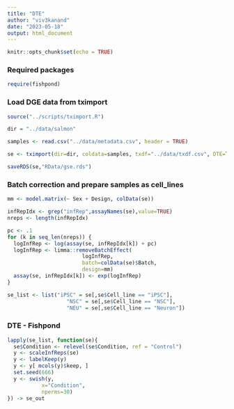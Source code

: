 ```yaml
---
title: "DTE"
author: "viv3kanand"
date: "2023-05-18"
output: html_document
---
```


```r
knitr::opts_chunk$set(echo = TRUE)
```

### Required packages

```r
require(fishpond)
```

### Load DGE data from tximport

```r
source("../scripts/tximport.R")

dir = "../data/salmon"

samples <- read.csv("../data/metadata.csv", header = TRUE)

se <- tximport(dir=dir, coldata=samples, txdf="../data/txdf.csv", DTE=TRUE)

saveRDS(se,"RData/gse.rds")
```

### Batch correction and prepare samples as cell_lines

```r
mm <- model.matrix(~ Sex + Design, colData(se))

infRepIdx <- grep("infRep",assayNames(se),value=TRUE)
nreps <- length(infRepIdx)

pc <- .1
for (k in seq_len(nreps)) {
  logInfRep <- log(assay(se, infRepIdx[k]) + pc)
  logInfRep <- limma::removeBatchEffect(
                        logInfRep,
                        batch=colData(se)$Batch,
                        design=mm)
  assay(se, infRepIdx[k]) <- exp(logInfRep)
}

se_list <- list("iPSC" = se[,se$Cell_line == "iPSC"],
                   "NSC" = se[,se$Cell_line == "NSC"],
                   "NEU" = se[,se$Cell_line == "Neuron"])

```

### DTE - Fishpond
```r

lapply(se_list, function(se){
  se$Condition <- relevel(se$Condition, ref = "Control")
  y <- scaleInfReps(se)
  y <- labelKeep(y)
  y <- y[ mcols(y)$keep, ]
  set.seed(666)
  y <- swish(y,
           x="Condition",
           nperms=30)
}) -> se_out

```



















